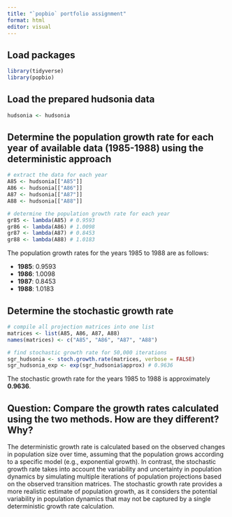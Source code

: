 ```yaml
---
title: "`popbio` portfolio assignment"
format: html
editor: visual
---
```


## Load packages

```r
library(tidyverse)
library(popbio)
```

## Load the prepared hudsonia data

```r
hudsonia <- hudsonia
```

## Determine the population growth rate for each year of available data (1985-1988) using the deterministic approach

```r
# extract the data for each year
A85 <- hudsonia[["A85"]]
A86 <- hudsonia[["A86"]]
A87 <- hudsonia[["A87"]]
A88 <- hudsonia[["A88"]]

# determine the population growth rate for each year
gr85 <- lambda(A85) # 0.9593
gr86 <- lambda(A86) # 1.0098
gr87 <- lambda(A87) # 0.8453
gr88 <- lambda(A88) # 1.0183
```

The population growth rates for the years 1985 to 1988 are as follows:

-   **1985**: 0.9593
-   **1986**: 1.0098
-   **1987**: 0.8453
-   **1988**: 1.0183

## Determine the stochastic growth rate

```r
# compile all projection matrices into one list
matrices <- list(A85, A86, A87, A88)
names(matrices) <- c("A85", "A86", "A87", "A88")

# find stochastic growth rate for 50,000 iterations
sgr_hudsonia <- stoch.growth.rate(matrices, verbose = FALSE)
sgr_hudsonia_exp <- exp(sgr_hudsonia$approx) # 0.9636
```

The stochastic growth rate for the years 1985 to 1988 is approximately **0.9636**.

## Question: Compare the growth rates calculated using the two methods. How are they different? Why?

The deterministic growth rate is calculated based on the observed changes in population size over time, assuming that the population grows according to a specific model (e.g., exponential growth). In contrast, the stochastic growth rate takes into account the variability and uncertainty in population dynamics by simulating multiple iterations of population projections based on the observed transition matrices. The stochastic growth rate provides a more realistic estimate of population growth, as it considers the potential variability in population dynamics that may not be captured by a single deterministic growth rate calculation.



